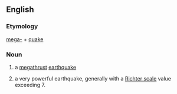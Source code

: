==English==

===Etymology===
[[mega-]] + [[quake]]

===Noun===
{{en-noun}}

# {{context|seismology}} a [[megathrust]] [[earthquake]]
# a very powerful earthquake, generally with a [[w:Richter scale|Richter scale]] value exceeding 7.